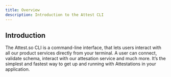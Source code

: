 ```yaml
---
title: Overview
description: Introduction to the Attest CLI
---
```



## Introduction

The Attest.so CLI is a command-line interface, that lets users interact with all our product services directly from your terminal. A user can connect, validate schema, interact with our attesation service and much more. It’s the simplest and fastest way to get up and running with Attestations in your application.

<Cards>
  <Card href="/docs/solana" title="CLI" description="Learn how to use the CLI" />
  <Card href="/docs/solana" title="SDK" description="Learn how to implement attestations" />
</Cards>
